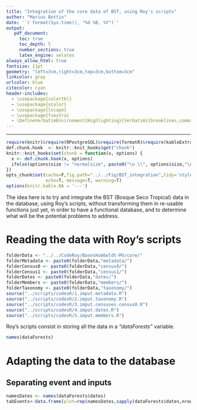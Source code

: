 ```yaml
---
title: "Integration of the core data of BST, using Roy's scripts"
author: "Marius Bottin"
date: '`r format(Sys.time(), "%d %B, %Y")`'
output: 
   pdf_document:
     toc: true
     toc_depth: 5
     number_sections: true
     latex_engine: xelatex
always_allow_html: true
fontsize: 11pt
geometry: "left=3cm,right=3cm,top=3cm,bottom=3cm"
linkcolor: gray
urlcolor: blue
citecolor: cyan
header-includes:
  - \usepackage{colortbl}
  - \usepackage{xcolor}       
  - \usepackage{lscape}
  - \usepackage{fvextra}
  - \DefineVerbatimEnvironment{Highlighting}{Verbatim}{breaklines,commandchars=\\\{\}}
--- 
```



***************

```r
require(knitr)&require(RPostgreSQL)&require(formatR)&require(kableExtra)
def.chunk.hook  <- knitr::knit_hooks$get("chunk")
knitr::knit_hooks$set(chunk = function(x, options) {
  x <- def.chunk.hook(x, options)
  ifelse(options$size != "normalsize", paste0("\n \\", options$size,"\n\n", x, "\n\n \\normalsize"), x)
})
opts_chunk$set(cache=F,fig.path="../../Fig/BST_integration",tidy='styler',cache.rebuild = F,formatSQL = TRUE, size='scriptsize',
               echo=T, message=T, warning=T)
options(knitr.kable.NA = '---')
```


The idea here is to try and integrate the BST (Bosque Seco Tropical) data in the database, using Roy's scripts, without transforming them in re-usable functions just yet, in order to have a functional database, and to determine what will be the potential problems to address.


# Reading the data with Roy's scripts

```r
folderData <- "../../CodeRoy/BasesHumboldt-MV/core/"
folderMetadata <- paste0(folderData,"metadata/")
folderCensus0 <- paste0(folderData,"census0/")
folderCensus1 <- paste0(folderData,"census1/")
folderDates <- paste0(folderData,"dates/")
folderMembers <- paste0(folderData,"members/")
folderTaxonomy <- paste0(folderData,"taxonomy/")
source("../scripts/codesR/1.imput.metadata.R")
source("../scripts/codesR/2.imput.taxonomy.R")
source("../scripts/codesR/3.imput.censuses.census0.R")
source("../scripts/codesR/4.imput.dates.R")
source("../scripts/codesR/5.imput.members.R")
```

Roy's scripts consist in storing all the data in a *"dataForests"* variable.
```r
names(dataForests)
```



# Adapting the data to the database

## Separating event and inputs

```r
namesDates <- names(dataForests$dates)
tabEvents<-data.frame(plot=rep(namesDates,sapply(dataForests$dates,nrow)),Reduce(rbind,dataForests$dates))
```


